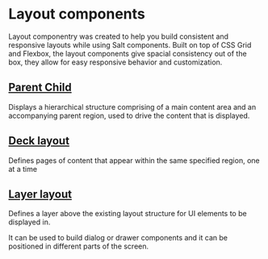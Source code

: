 
<Meta title="Lab/Layout/Introduction" />

# Layout components

Layout componentry was created to help you build consistent and responsive layouts while using Salt components.
Built on top of CSS Grid and Flexbox, the layout components give spacial consistency out of the box,
they allow for easy responsive behavior and customization.

## [Parent Child](/docs/documentation-lab-layout-parent-child-layout--page)

Displays a hierarchical structure comprising of a main content area and an accompanying parent region, used to drive the content that is displayed.

<Canvas>
  <Story
    of={ParentChildLayoutStories.Default}
    meta={ParentChildLayoutStories}
  />
</Canvas>

## [Deck layout](/docs/documentation-lab-layout-deck-layout--page)

Defines pages of content that appear within the same specified region, one at a time

<Canvas>
  <Story of={DeckLayoutStories.Default} meta={DeckLayoutStories} />
</Canvas>

## [Layer layout](/docs/documentation-lab-layout-layer-layout--page)

Defines a layer above the existing layout structure for UI elements to be displayed in.

It can be used to build dialog or drawer components and it can be positioned in different parts of the screen.

<Canvas>
  <Story of={LayerLayoutStories.Default} meta={LayerLayoutStories} />
</Canvas>
